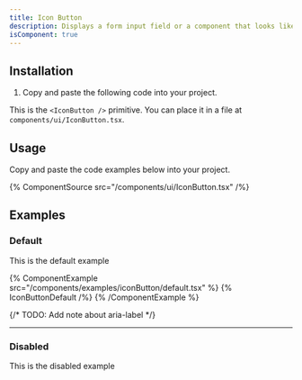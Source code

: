```yaml
---
title: Icon Button
description: Displays a form input field or a component that looks like an input field.
isComponent: true
---
```


## Installation

1. Copy and paste the following code into your project.

This is the `<IconButton />` primitive. You can place it in a file at `components/ui/IconButton.tsx`.

## Usage

Copy and paste the code examples below into your project.

{% ComponentSource src="/components/ui/IconButton.tsx" /%}

## Examples

### Default

This is the default example

{% ComponentExample src="/components/examples/iconButton/default.tsx" %}
{% IconButtonDefault /%}
{% /ComponentExample %}

{/* TODO: Add note about aria-label */}

---

### Disabled

This is the disabled example
